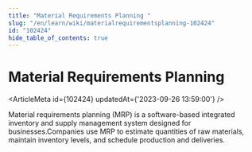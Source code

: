 ```yaml
---
title: "Material Requirements Planning "
slug: "/en/learn/wiki/materialrequirementsplanning-102424"
id: "102424"
hide_table_of_contents: true
---
```



# Material Requirements Planning 

<ArticleMeta id={102424} updatedAt={'2023-09-26 13:59:00'} />
<div className='border-solid border-b border-t-0 my-4 border-[var(--ifm-color-gray-300)]' />

Material requirements planning (MRP) is a software-based integrated inventory and supply management system designed for businesses.Companies use MRP to estimate quantities of raw materials, maintain inventory levels, and schedule production and deliveries.
